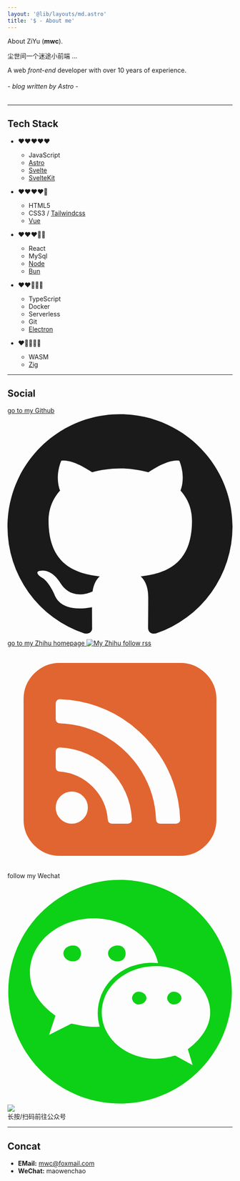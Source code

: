 ```yaml
---
layout: '@lib/layouts/md.astro'
title: '$ - About me'
---
```


About ZiYu (**mwc**).

尘世间一个迷途小前端 …

A web *front-end* developer with over 10 years of experience.

###### *- blog written by Astro -*

----

## Tech Stack

* ❤️❤️❤️❤️❤️
    - JavaScript
    - [Astro](https://astro.build/)
    - [Svelte](https://svelte.dev/)
    - [SvelteKit](https://kit.svelte.dev/)

* ❤️❤️❤️❤️🤍
    - HTML5
    - CSS3 / [Tailwindcss](https://tailwindcss.com/)
    - [Vue](https://vuejs.org/)

* ❤️❤️❤️🤍🤍
    - React
    - MySql
    - [Node](https://nodejs.org/en)
    - [Bun](https://bun.dev/)

* ❤️❤️🤍🤍🤍
    - TypeScript
    - Docker
    - Serverless
    - Git
    - [Electron](https://www.electronjs.org/)

* ❤️🤍🤍🤍🤍 
    - WASM
    - [Zig](https://ziglang.org/)

----

## Social

<div class="flex items-center gap-6 [&_a]:border-none">
    <a href="https://github.com/mwc" target="_blank">
        <span class="hidden" aria-hidden="true">go to my Github</span>
        <svg viewBox="0 0 16 16" version="1.1" class="w-7 h-7 text-black dark:text-white">
            <path fill="currentColor" d="M8 0c4.42 0 8 3.58 8 8a8.013 8.013 0 0 1-5.45 7.59c-.4.08-.55-.17-.55-.38 0-.27.01-1.13.01-2.2 0-.75-.25-1.23-.54-1.48 1.78-.2 3.65-.88 3.65-3.95 0-.88-.31-1.59-.82-2.15.08-.2.36-1.02-.08-2.12 0 0-.67-.22-2.2.82-.64-.18-1.32-.27-2-.27-.68 0-1.36.09-2 .27-1.53-1.03-2.2-.82-2.2-.82-.44 1.1-.16 1.92-.08 2.12-.51.56-.82 1.28-.82 2.15 0 3.06 1.86 3.75 3.64 3.95-.23.2-.44.55-.51 1.07-.46.21-1.61.55-2.33-.66-.15-.24-.6-.83-1.23-.82-.67.01-.27.38.01.53.34.19.73.9.82 1.13.16.45.68 1.31 2.69.94 0 .67.01 1.3.01 1.49 0 .21-.15.45-.55.38A7.995 7.995 0 0 1 0 8c0-4.42 3.58-8 8-8Z"></path>
        </svg>
    </a>
    <a href="https://www.zhihu.com/people/qianduanziyu" target="_blank">
        <span class="hidden" aria-hidden="true">go to my Zhihu homepage</span>
        <img class="h-[26px] rounded-md" src="/myblog/zhihu.png" alt="My Zhihu" />
    </a>
    <a href="/myblog/rss.xml" target="_blank">
        <span class="hidden" aria-hidden="true">follow rss</span>
        <svg class="h-[30px]" viewBox="0 0 1024 1024" version="1.1" xmlns="http://www.w3.org/2000/svg">
            <path
                d="M365.714286 731.428571q0-30.285714-21.428572-51.714285T292.571429 658.285714t-51.714286 21.428572T219.428571 731.428571t21.428572 51.714286T292.571429 804.571429t51.714285-21.428572T365.714286 731.428571z m200.571428 53.714286q-7.428571-132.571429-101.142857-226.285714T238.857143 457.714286q-8-0.571429-13.714286 5.142857t-5.714286 13.142857v73.142857q0 7.428571 4.857143 12.571429t12.285715 5.714285q88 6.285714 150.857142 69.142858t69.142858 150.857142q0.571429 7.428571 5.714285 12.285715t12.571429 4.857143h73.142857q7.428571 0 13.142857-5.714286t5.142857-13.714286z m219.428572 0.571429q-2.857143-88-32-170t-79.714286-148.571429-117.142857-117.142857-148.571429-79.714286T238.285714 238.285714q-8-0.571429-13.142857 5.142857-5.714286 5.714286-5.714286 13.142858v73.142857q0 7.428571 5.142858 12.571428t12.571428 5.714286q116.571429 4 216 63.714286T612.285714 570.857143t63.714286 216q0.571429 7.428571 5.714286 12.571428t12.571428 5.142858h73.142857q7.428571 0 13.142858-5.714286 6.285714-5.142857 5.142857-13.142857z m165.142857-548v548.571428q0 68-48.285714 116.285715T786.285714 950.857143H237.714286q-68 0-116.285715-48.285714T73.142857 786.285714V237.714286q0-68 48.285714-116.285715T237.714286 73.142857h548.571428q68 0 116.285715 48.285714T950.857143 237.714286z"
                fill="#e16531"></path>
        </svg>
    </a>
    <span tabindex="-1" class="group cursor-pointer">
        <span class="hidden" aria-hidden="true">follow my Wechat</span>
        <svg viewBox="0 0 1024 1024" version="1.1" xmlns="http://www.w3.org/2000/svg" class="h-7 w-7">
            <path
                d="M595.77552 510.579651c-14.478759 0-29.04143 14.562671-29.04143 29.016871 0 14.6957 14.560624 29.068036 29.04143 29.068036 21.951965 0 36.3243-14.372336 36.3243-29.068036C632.09982 525.143345 617.727485 510.579651 595.77552 510.579651z"
                fill="#0DD116"></path>
            <path
                d="M755.467569 510.579651c-14.369266 0-28.851095 14.562671-28.851095 29.016871 0 14.6957 14.481829 29.068036 28.851095 29.068036 21.76163 0 36.322254-14.372336 36.322254-29.068036C791.789823 525.143345 777.229199 510.579651 755.467569 510.579651z"
                fill="#0DD116"></path>
            <path
                d="M298.153052 300.001655c-21.734 0-43.714617 14.344706-43.714617 36.214806 0 21.762653 21.980617 36.322254 43.714617 36.322254 21.760606 0 36.213783-14.559601 36.213783-36.322254C334.366835 314.346361 319.912635 300.001655 298.153052 300.001655z"
                fill="#0DD116"></path>
            <path
                d="M501.367337 372.539738c21.844517 0 36.325323-14.560624 36.325323-36.322254 0-21.8701-14.480806-36.213783-36.325323-36.213783-21.760606 0-43.630706 14.343683-43.630706 36.213783C457.736631 357.979114 479.606731 372.539738 501.367337 372.539738z"
                fill="#0DD116"></path>
            <path
                d="M512.330016 1.7519c-280.878109 0-508.827751 227.839125-508.827751 508.827751 0 280.987602 227.949642 508.827751 508.827751 508.827751 280.908808 0 508.74691-227.840148 508.74691-508.827751C1021.076926 229.591025 793.237801 1.7519 512.330016 1.7519zM392.479371 670.464081c-36.241412 0-65.36573-7.392364-101.69003-14.560624l-101.498672 50.91153 29.015847-87.372953C145.658939 568.666604 102.13568 503.164774 102.13568 423.454338c0-138.149407 130.73146-246.928902 290.342668-246.928902 142.730749 0 267.790022 86.880743 292.931632 203.870224-9.217942-1.037632-18.543332-1.691525-27.948539-1.691525-137.932466 0-246.819408 102.916974-246.819408 229.77829 0 21.078061 3.27151 41.421388 8.943696 60.8376C410.61338 670.028153 401.586796 670.464081 392.479371 670.464081zM820.726875 772.153088l21.869077 72.591295-79.627549-43.630706c-29.0445 7.2798-58.221006 14.560624-87.12736 14.560624-138.148383 0-246.927879-94.40716-246.927879-210.683397 0-116.089995 108.779496-210.689536 246.927879-210.689536 130.405025 0 246.600421 94.598518 246.600421 210.689536C922.441465 670.464081 879.028723 728.4661 820.726875 772.153088z"
                fill="#0DD116"></path>
        </svg>
        <div
            class="bg-white hidden cursor-default group-focus:block absolute z-20 mt-2 ml-4 p-1 ring-1 ring-gray-300 -translate-x-1/2 shadow-md rounded-md"
        >
            <img class="w-32" src="/myblog/weixin.jpg" />
            <div class="text-xs leading-6 text-gray-500 text-center">长按/扫码前往公众号</div>
        </div>
    </span>
</div>

----

## Concat

- **EMail:** mwc@foxmail.com
- **WeChat:** maowenchao